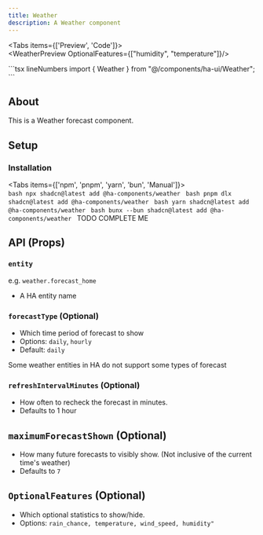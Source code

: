 ```yaml
---
title: Weather
description: A Weather component
---
```



<Tabs items={['Preview', 'Code']}>
  <Tab value="Preview">    
    <WeatherPreview OptionalFeatures={["humidity", "temperature"]}/>
    
  </Tab>
  <Tab value="Code">
    ```tsx lineNumbers
    import { Weather } from "@/components/ha-ui/Weather";
    <WeatherPreview entity="weather.forecast_home" OptionalFeatures={["humidity", "temperature"]}/>
    ```
  </Tab>
</Tabs>

## About
This is a Weather forecast component.


## Setup
### Installation
<Tabs items={['npm', 'pnpm', 'yarn', 'bun', 'Manual']}>
  <Tab value="npm">    
    ```bash
    npx shadcn@latest add @ha-components/weather
    ```
  </Tab>
  <Tab value="pnpm">
    ```bash
    pnpm dlx shadcn@latest add @ha-components/weather
    ```
  </Tab>
  <Tab value="yarn">
    ```bash
    yarn shadcn@latest add @ha-components/weather
    ```
  </Tab>
  <Tab value="bun">
    ```bash
    bunx --bun shadcn@latest add @ha-components/weather
    ```
  </Tab>
  <Tab value="Manual">
      TODO COMPLETE ME
  </Tab>
</Tabs>

## API (Props)
### `entity`
e.g. `weather.forecast_home`
- A HA entity name

### `forecastType` (Optional)
- Which time period of forecast to show
- Options: `daily`, `hourly`
- Default: `daily`

<Callout>
Some weather entities in HA do not support some types of forecast
</Callout>

### `refreshIntervalMinutes` (Optional)
- How often to recheck the forecast in minutes.
- Defaults to 1 hour

## `maximumForecastShown` (Optional)
- How many future forecasts to visibly show. (Not inclusive of the current time's weather)
- Defaults to `7`

## `OptionalFeatures` (Optional)
- Which optional statistics to show/hide.
- Options: `rain_chance, temperature, wind_speed, humidity"`